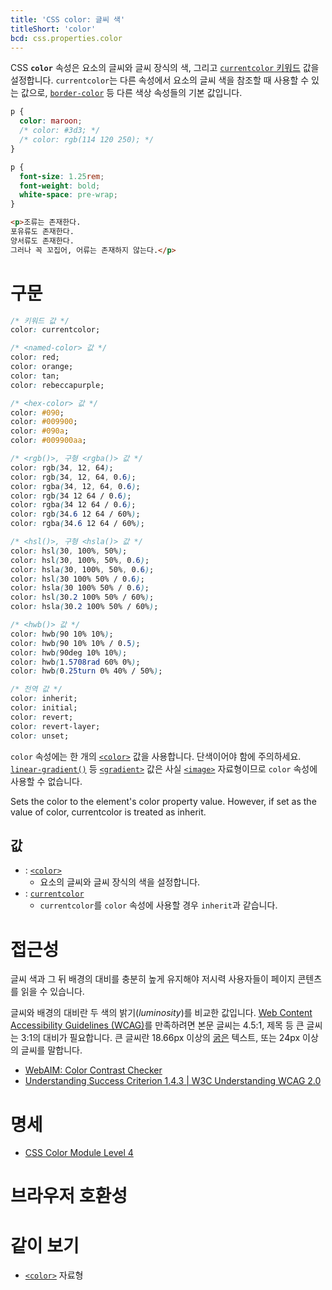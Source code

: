 ```yaml
---
title: 'CSS color: 글씨 색'
titleShort: 'color'
bcd: css.properties.color
---
```


CSS **`color`** 속성은 요소의 글씨와 글씨 장식의 색, 그리고 [`currentcolor` 키워드][`currentcolor`] 값을 설정합니다. `currentcolor`는 다른 속성에서 요소의 글씨 색을 참조할 때 사용할 수 있는 값으로, [`border-color`] 등 다른 색상 속성들의 기본 값입니다.

```css hidden name=demo
p {
  color: maroon;
  /* color: #3d3; */
  /* color: rgb(114 120 250); */
}
```

```css hidden editable=false name=demo filename=style
p {
  font-size: 1.25rem;
  font-weight: bold;
  white-space: pre-wrap;
}
```

```html hidden name=demo
<p>조류는 존재한다.
포유류도 존재한다.
양서류도 존재한다.
그러나 꼭 꼬집어, 어류는 존재하지 않는다.</p>
```

<LiveExample height={240} lang="css" name="demo" />

# 구문

```css
/* 키워드 값 */
color: currentcolor;

/* <named-color> 값 */
color: red;
color: orange;
color: tan;
color: rebeccapurple;

/* <hex-color> 값 */
color: #090;
color: #009900;
color: #090a;
color: #009900aa;

/* <rgb()>, 구형 <rgba()> 값 */
color: rgb(34, 12, 64);
color: rgb(34, 12, 64, 0.6);
color: rgba(34, 12, 64, 0.6);
color: rgb(34 12 64 / 0.6);
color: rgba(34 12 64 / 0.6);
color: rgb(34.6 12 64 / 60%);
color: rgba(34.6 12 64 / 60%);

/* <hsl()>, 구형 <hsla()> 값 */
color: hsl(30, 100%, 50%);
color: hsl(30, 100%, 50%, 0.6);
color: hsla(30, 100%, 50%, 0.6);
color: hsl(30 100% 50% / 0.6);
color: hsla(30 100% 50% / 0.6);
color: hsl(30.2 100% 50% / 60%);
color: hsla(30.2 100% 50% / 60%);

/* <hwb()> 값 */
color: hwb(90 10% 10%);
color: hwb(90 10% 10% / 0.5);
color: hwb(90deg 10% 10%);
color: hwb(1.5708rad 60% 0%);
color: hwb(0.25turn 0% 40% / 50%);

/* 전역 값 */
color: inherit;
color: initial;
color: revert;
color: revert-layer;
color: unset;
```

`color` 속성에는 한 개의 [`<color>`] 값을 사용합니다. 단색이어야 함에 주의하세요. [`linear-gradient()`] 등 [`<gradient>`] 값은 사실 [`<image>`] 자료형이므로 `color` 속성에 사용할 수 없습니다.

Sets the color to the element's color property value. However, if set as the value of color, currentcolor is treated as inherit.

## 값

- : [`<color>`]
  - 요소의 글씨와 글씨 장식의 색을 설정합니다.
- : [`currentcolor`]
  - `currentcolor`를 `color` 속성에 사용할 경우 `inherit`과 같습니다.

# 접근성

글씨 색과 그 뒤 배경의 대비를 충분히 높게 유지해야 저시력 사용자들이 페이지 콘텐츠를 읽을 수 있습니다.

글씨와 배경의 대비란 두 색의 밝기(_luminosity_)를 비교한 값입니다. [Web Content Accessibility Guidelines (WCAG)](https://www.w3.org/WAI/standards-guidelines/wcag/)를 만족하려면 본문 글씨는 4.5:1, 제목 등 큰 글씨는 3:1의 대비가 필요합니다. 큰 글씨란 18.66px 이상의 [굵은](./font-weight) 텍스트, 또는 24px 이상의 글씨를 말합니다.

- [WebAIM: Color Contrast Checker](https://webaim.org/resources/contrastchecker/)
- [Understanding Success Criterion 1.4.3 | W3C Understanding WCAG 2.0](https://www.w3.org/TR/UNDERSTANDING-WCAG20/visual-audio-contrast-contrast.html)

# 명세

- [CSS Color Module Level 4](https://drafts.csswg.org/css-color/#the-color-property)

# 브라우저 호환성

<BrowserCompat data={props.bcd} />

# 같이 보기

- [`<color>`] 자료형

[`<color>`]: ./color_value
[`<gradient>`]: https://developer.mozilla.org/en-US/docs/Web/CSS/gradient
[`<image>`]: https://developer.mozilla.org/en-US/docs/Web/CSS/image
[`border-color`]: https://developer.mozilla.org/en-US/docs/Web/CSS/border-color
[`currentcolor`]: ./color_value#currentcolor-키워드
[`linear-gradient()`]: https://developer.mozilla.org/en-US/docs/Web/CSS/gradient/linear-gradient
